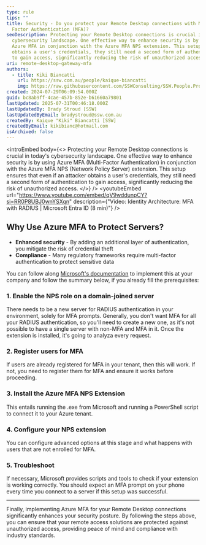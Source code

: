 ```yaml
---
type: rule
tips: ""
title: Security - Do you protect your Remote Desktop connections with Multi
  Factor Authentication (MFA)?
seoDescription: Protecting your Remote Desktop connections is crucial in today's
  cybersecurity landscape. One effective way to enhance security is by using
  Azure MFA in conjunction with the Azure MFA NPS extension. This setup ensures that even if an attacker
  obtains a user's credentials, they still need a second form of authentication
  to gain access, significantly reducing the risk of unauthorized access.
uri: remote-desktop-gateway-mfa
authors:
  - title: Kiki Biancatti
    url: https://ssw.com.au/people/kaique-biancatti
    img: https://raw.githubusercontent.com/SSWConsulting/SSW.People.Profiles/main/Kaique-Biancatti/Images/Kaique-Biancatti-Profile.jpg
created: 2024-07-29T06:09:54.000Z
guid: bc8ab9ff-4cae-457b-852e-b61660a79801
lastUpdated: 2025-07-31T00:46:18.000Z
lastUpdatedBy: Brady Stroud [SSW]
lastUpdatedByEmail: bradystroud@ssw.com.au
createdBy: Kaique "Kiki" Biancatti [SSW]
createdByEmail: kikibianc@hotmail.com
isArchived: false
---
```

<introEmbed
  body={<>
Protecting your Remote Desktop connections is crucial in today's cybersecurity landscape. One effective way to enhance security is by using Azure MFA (Multi-Factor Authentication) in conjunction with the Azure MFA NPS (Network Policy Server) extension. This setup ensures that even if an attacker obtains a user's credentials, they still need a second form of authentication to gain access, significantly reducing the risk of unauthorized access.
  </>}
/>
<youtubeEmbed url="https://www.youtube.com/embed/qV9wddunpCY?si=RR0P8UBJ0wnYSXqn" description={"Video: Identity Architecture: MFA with RADIUS | Microsoft Entra ID (8 min)"} />

## Why Use Azure MFA to Protect Servers?

* **Enhanced security** - By adding an additional layer of authentication, you mitigate the risk of credential theft
* **Compliance** - Many regulatory frameworks require multi-factor authentication to protect sensitive data

You can follow along [Microsoft's documentation](https://learn.microsoft.com/en-us/entra/identity/authentication/howto-mfa-nps-extension?WT.mc_id=ES-MVP-33518) to implement this at your company and follow the summary below, if you already fill the prerequisites:

### 1. Enable the NPS role on a domain-joined server

There needs to be a new server for RADIUS authentication in your environment, solely for MFA prompts. Generally, you don't want MFA for all your RADIUS authentication, so you'll need to create a new one, as it's not possible to have a single server with non-MFA and MFA in it. Once the extension is installed, it's going to analyza every request.

### 2. Register users for MFA

If users are already registered for MFA in your tenant, then this will work. If not, you need to register them for MFA and ensure it works before proceeding.

### 3. Install the Azure MFA NPS Extension

This entails running the .exe from Microsoft and running a PowerShell script to connect it to your Azure tenant.

### 4. Configure your NPS extension

You can configure advanced options at this stage and what happens with users that are not enrolled for MFA.

### 5. Troubleshoot

If necessary, Microsoft provides scripts and tools to check if your extension is working correctly.
You should expect an MFA prompt on your phone every time you connect to a server if this setup was successful.

---

Finally, implementing Azure MFA for your Remote Desktop connections significantly enhances your security posture. By following the steps above, you can ensure that your remote access solutions are protected against unauthorized access, providing peace of mind and compliance with industry standards.
